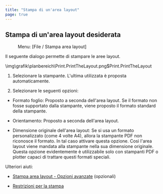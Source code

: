 ```yaml
---
title: "Stampa di un'area layout"
page: true
---
```

## Stampa di un&#39;area layout desiderata
<GeoMapper> <Menu> Menu: [File / Stampa area layout] </Menu> 

Il seguente dialogo permette di stampare le aree layout. 


<Image>\img\grafik\planbereich\Print.PrintTheLayout.png$Print.PrintTheLayout</Image>


1. Selezionare la stampante. L&#39;ultima utilizzata &#232; proposta automaticamente.


2. Selezionare le seguenti opzioni:


- <Bold> Formato foglio: </Bold>  Proposto a seconda dell&#39;area layout. Se il formato non fosse supportato dalla stampante, viene proposto il formato standard della stampante.


- <Bold> Orientamento: </Bold>  Proposto a seconda dell&#39;area layout.


- <Bold> Dimensione originale dell&#39;area layout: </Bold>  Se si usa un formato personalizzato (come 4 volte A4), allora la stampante PDF non riconosce il formato. In tal caso attivare questa opzione. Cos&#236; l&#39;area layout viene mandata alla stampante nella sua dimensione originale. Questa opzione evidentemente &#232; utilizzabile solo con stampanti PDF o plotter capaci di trattare questi formati speciali.







Ulteriori aiuti:


- [Stampa area layout - Opzioni avanzate](../planbereich/planbereichdrucken2)
 (opzionali)


- [Restrizioni per la stampa](../datei/druckassistentstarten4)




</GeoMapper>
